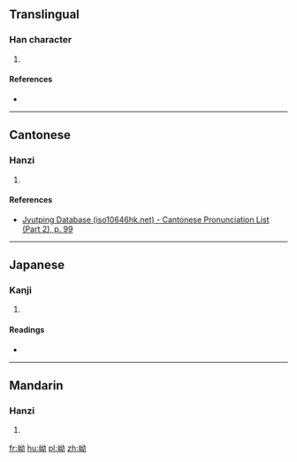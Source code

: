 ==Translingual==

===Han character===
{{Han char|rn=46|rad=山|as=05|sn=8|four=24727|canj=UVIS|ids=⿰山幼}}

# {{defn|Han|sort=山05}}

====References====
* {{Han ref|kx=0309.270|dkj=07996|dj=0609.230|hdz=10769.100|uh=5CB0|ud=23728|bh=CC6B|bd=52331}}

----

==Cantonese==

===Hanzi===
{{yue-hanzi|jyut=[[au3]], [[ngau3]]|y=au3, ngau3}}

# {{defn|lang=yue|sort=山05}}

====References====
* [http://www.iso10646hk.net/jp/document/download.jsp Jyutping Database (iso10646hk.net) - Cantonese Pronunciation List (Part 2), p. 99]

----

==Japanese==

===Kanji===
{{ja-kanji|grade=|rs=山05}}

# {{defn|lang=ja|sort=山05}}

====Readings====
* {{ja-readings|on=[[よう]] (yō), [[ゆ]] (yu), [[あう]] (au), [[えう]] (eu)|kun=}}

----

==Mandarin==

===Hanzi===
{{cmn-hanzi|pin=[[ào]] ([[ao4]]), [[bā]] ([[ba1]]), [[yǒu]] ([[you3]])|wg=ao<sup>4</sup>, pa<sup>1</sup>, yu<sup>3</sup>}}

# {{defn|lang=cmn|sort=山05}}

[[fr:岰]]
[[hu:岰]]
[[pl:岰]]
[[zh:岰]]